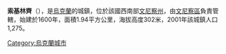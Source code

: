 {{coord|49|10|16|N|28|36|29|E|scale:30000|display=title}}

'''索基林齊'''（{{lang-uk|Сокиринці}}），是[[烏克蘭|烏克蘭]]的城鎮，位於該國西南部[[文尼察州|文尼察州]]，由[[文尼察區|文尼察區]]負責管轄，始建於1600年，面積1.94平方公里，海拔高度302米，2001年該城鎮人口1,275。

{{Ukraine-geo-stub}}
[[Category:烏克蘭城市|Category:烏克蘭城市]]